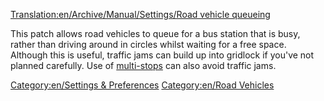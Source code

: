 [[Translation:en/Archive/Manual/Settings/Road vehicle queueing]]


This patch allows road vehicles to queue for a bus station that is busy, rather than driving around in circles whilst waiting for a free space.
Although this is useful, traffic jams can build up into gridlock if you've not planned carefully.
Use of [[en/multistop|multi-stops]] can also avoid traffic jams.
[[Category:en/Settings & Preferences]]
[[Category:en/Road Vehicles]]
